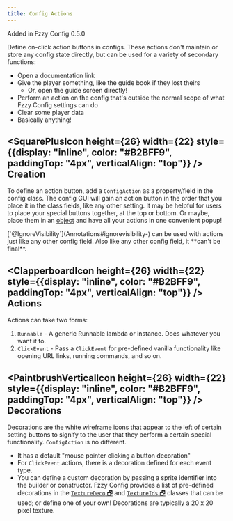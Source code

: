 ```yaml
---
title: Config Actions
---
```


<Callout>
Added in Fzzy Config 0.5.0
</Callout>

Define on-click action buttons in configs. These actions don't maintain or store any config state directly, but can be used for a variety of secondary functions:
* Open a documentation link
* Give the player something, like the guide book if they lost theirs
  * Or, open the guide screen directly!
* Perform an action on the config that's outside the normal scope of what Fzzy Config settings can do
* Clear some player data
* Basically anything!

## <div><SquarePlusIcon height={26} width={22} style={{display: "inline", color: "#B2BFF9", paddingTop: "4px", verticalAlign: "top"}} /> Creation</div>
To define an action button, add a `ConfigAction` as a property/field in the config class. The config GUI will gain an action button in the order that you place it in the class fields, like any other setting. It may be helpful for users to place your special buttons together, at the top or bottom. Or maybe, place them in an [object](../config-design/Laying-out-Configs#objects) and have all your actions in one convenient popup!

<Callout>
[`@IgnoreVisibility`](Annotations#ignorevisibility-) can be used with actions just like any other config field. Also like any other config field, it **can't be final**.
</Callout>

## <div><ClapperboardIcon height={26} width={22} style={{display: "inline", color: "#B2BFF9", paddingTop: "4px", verticalAlign: "top"}} /> Actions</div>
Actions can take two forms:
1. `Runnable` - A generic Runnable lambda or instance. Does whatever you want it to.
2. `ClickEvent` - Pass a `ClickEvent` for pre-defined vanilla functionality like opening URL links, running commands, and so on.

## <div><PaintbrushVerticalIcon height={26} width={22} style={{display: "inline", color: "#B2BFF9", paddingTop: "4px", verticalAlign: "top"}} /> Decorations</div>
Decorations are the white wireframe icons that appear to the left of certain setting buttons to signify to the user that they perform a certain special functionality. `ConfigAction` is no different.
* It has a default "mouse pointer clicking a button decoration"
* For `ClickEvent` actions, there is a decoration defined for each event type.
* You can define a custom decoration by passing a sprite identifier into the builder or constructor. Fzzy Config provides a list of pre-defined decorations in the [`TextureDeco` 🗗](https://fzzyhmstrs.github.io/fconfig/-fzzy%20-config/me.fzzyhmstrs.fzzy_config.screen.widget/-texture-deco/index.html) and [`TextureIds` 🗗](https://fzzyhmstrs.github.io/fconfig/-fzzy%20-config/me.fzzyhmstrs.fzzy_config.screen.widget/-texture-ids/index.html) classes that can be used; or define one of your own! Decorations are typically a 20 x 20 pixel texture.